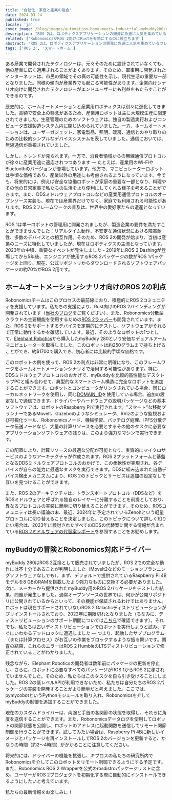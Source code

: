 ```yaml
---
title: "自動化：家庭と産業の融合"
date: 2024-03-24
published: true
locale: 'ja'
cover_image: /blog/images/automation-home-meets-industrial-mybuddy280/Cover.png
description: "ROS 2は、ロボティクスアプリケーションの開発に急速に人気を集めているフレームワークです。これには、業界の蓄積された経験が含まれ、グローバルコミュニティと共有されています。私たちのチームは、使用するロボットのための新しいROS 2パッケージの開発に積極的に関与しており、それらを分散型のRobonomicsネットワークに統合しています。"
related: ['RobonomicsがROS 2向けにRustを有効にするのに役立ちます']
abstract: "ROS 2は、ロボティクスアプリケーションの開発に急速に人気を集めているフレームワークです。これには、業界の蓄積された経験が含まれ、グローバルコミュニティと共有されています。私たちのチームは、使用するロボットのための新しいROS 2パッケージの開発に積極的に関与しており、それらを分散型のRobonomicsネットワークに統合しています。"
tags: ['ROS 2', 'スマートホーム']
---
```


ある産業で開発されたテクノロジーは、元々そのために設計されていなくても、他の産業に広く適用されることがよくあります。そのため、軍事用に開発されたインターネットは、市民の領域でその真の可能性を示し、現代生活の重要な一部となりました。同様の傾向が産業界でも起こる可能性があります。企業向けシナリオ向けに開発されたテクノロジーがエンドユーザーにも利益をもたらすことができるのです。

歴史的に、ホームオートメーションと産業用ロボティクスは別々に進化してきました。高額で安全上の懸念があるため、産業用ロボットは主に大規模生産に限定されてきました。生産管理のためのソフトウェアは、独自の製造実行およびコンピュータ支援製造システム内に閉じ込められていました。一方、ホームオートメーションは、ユーザーガジェット、家電製品、照明、暖房、通信とのやり取りのための比較的シンプルなデバイスシステムを表していました。通信においては、無線通信が重視されていました。

しかし、トレンドが見られます。一方で、消費者領域からの無線通信プロトコルが徐々に産業用途に適応されつつあります — たとえば、産業用のWi-FiやBluetoothのバージョンが登場しています。他方で、マニピュレーターロボットは手頃な価格であり、産業以外の用途にも考慮されるようになっています。今でも、将来的には、例えば安全な協働ロボットが家庭の重要な一部となり、料理やその他の日常家事で私たちの生活をより便利にしてくれる様子を考えることができます。また、DDSミドルウェアプロトコルなどの産業用通信プロトコルのオープンソース実装も、現在では産業界だけでなく、家庭でも利用される可能性があります。ROS 2フレームワークの普及は、世界中の愛好家たちの遺産となっています。

ROS 1は単一ロボットの管理用に開発されましたが、製造企業の要件を満たすことができませんでした：リアルタイム動作、不安定な通信状況における障害耐性、多数のデバイスとの相互作用。そのため、ROS 2の開発が始まり、当初は産業のニーズに特化していましたが、現在はロボティクスの主流となっています。2023年の中頃、重要なイベントが発生しました - 2019年にROS 2 Dashingが登場してから5年後、エンジニアが使用するROS 2パッケージの数がROS 1パッケージを上回り、現在、公式リポジトリからダウンロードされるソフトウェアパッケージの約70%がROS 2用です。

## ホームオートメーションシナリオ向けのROS 2の利点

Robonomicsチームはこのプロセスの最前線におり、積極的にROS 2コミュニティを支援しています。私たちの支援により、Rust向けのROS 2バインディングが開発されています（[当社のブログ](https://robonomics.network/blog/ros-2-rust-report-2022/)をご覧ください）、また、Robonomics分散型クラウドの主要機能を使用するための[ROS 2ラッパー](https://github.com/Fingerling42/robonomics-ros2)も開発されています。また、ROS 2をサポートするデバイスを定期的にテストし、ソフトウェアがそれらで正常に動作するかを確認しています。最近、そのようなロボットの1つとして、[Elephant Robotics](https://www.elephantrobotics.com/en/)から購入したmyBuddy 280という安価なデュアルアームマニピュレーターを取得しました。このロボットは約250グラムまで持ち上げることができ、約$1700で購入でき、初心者には比較的手頃な価格です。

<RbImage zoom src="/blog/images/automation-home-meets-industrial-mybuddy280/pic_1_myBuddy_280.png" alt="myBuddy 280デュアルアームロボットマニピュレーター" />

このロボットの例を使って、ROS 2の利点は非常に明確になり、このフレームワークをホームオートメーションシナリオで活用する可能性があります。特に、DDSミドルウェアプロトコルのおかげで、myBuddyを比較的高性能なデスクトップPCと組み合わせて、典型的なスマートホーム構造に完全なロボットを追加することができます。ロボットとコンピュータがリンクされている場合、同じローカルネットワークを使用し、同じ[DOMAIN_ID](https://docs.ros.org/ja/rolling/Concepts/Intermediate/About-Domain-ID.html)を使用している場合、追加の設定なしで通信できます。ドライバーやハードウェアの説明パッケージなどの基本ソフトウェアは、ロボットのRaspberry Piで実行されます。"スマート"な移動プランナーであるMoveIt、Gazeboのようなシミュレータ、RVizのような監視および可視化ツール、Robonomicsノード、機械学習、バッチログ処理、IPFS分散データ伝送ノードなど、大量の計算リソースを必要とするその他のタスクに必要なアプリケーションソフトウェアの残りは、このより強力なマシンで実行できます。

この配置により、計算リソースの最適な分配が可能となり、実質的にマイクロサービスのようなアーキテクチャが作成されます。ROS 2プラットフォームと基盤となるDDSミドルウェアプロトコルのおかげで、この柔軟性が実現され、各デバイスが自らの能力に最適なタスクを実行できます。DDSに組み込まれた自動デバイス検出メカニズムにより、ROS 2のトピックとサービスは追加の設定なしで互いを見つけることができます。

<RbImage zoom src="/blog/images/automation-home-meets-industrial-mybuddy280/pic_2_ros2_dds_smart_home.png" alt="ROS 2とDDSを使用したスマートホーム" />

また、ROS 2のアーキテクチャは、トランスポートプロトコル（DDSなど）をROSミドルウェアと呼ばれる独自のレイヤーに分離することを前提としており、異なるプロトコルの実装に簡単に切り替えることができます。そのため、ROSコミュニティは長い議論の末、最近、2024年に予定されているZenohという軽量プロトコルに切り替えることを決定しました。このトピックについて詳しく知りたい場合は、2023年に検討されたすべてのDDSの代替案に関する情報が含まれている[ROS 2ミドルウェアの代替案レポート](https://discourse.ros.org/uploads/short-url/o9ihvSjCwB8LkzRklpKdeesRTDi.pdf)を参照することをお勧めします。

## myBuddyの冒険とRobonomics対応ドライバー

myBuddy 280はROS 2互換として販売されていましたが、ROS 2での完全な動作には不十分であることが判明しました（MoveIt2などのモーションプランニングソフトウェアなしでも）。まず、デフォルトで提供されているRaspberry Pi 4Bモデルを8 GBのRAMを搭載したより強力なものに交換する必要がありました。次に、メーカーから提供されたmyBuddy用のROS 2パッケージをテストした結果、問題が発生しました。通常オープンソースの世界では、何かが公開リポジトリに公開されているからといって、その機能が保証されるわけではありません。ロボットは現在サポートされていないROS 2 Galacticディストリビューションがプリインストールされており、2022年に期限切れとなりました（ちなみに、ディストリビューションのサポート期間については[こちら](https://docs.ros.org/en/rolling/Releases.html)で確認できます）。それでも、私たちは古いディストリビューションでロボットを実行しようと試み、すぐにいわゆるデッドロックに遭遇しました — つまり、起動したサブプログラム（または計算プロセス）がお互いの作業をブロックするような振る舞いです。調査の結果、これらのエラーはROS 2 HumbleのLTSディストリビューションで修正されていることがわかりました。

残念ながら、Elephant Roboticsの開発者は数年前にパッケージの更新を停止し、さらに、ロボットに必要なすべてのパッケージがROS 1からROS 2に移されていませんでした。そのため、私たちはこのタスクを自ら引き受けることにしました。ROS 2の低レベルAPIが利用できないため、私たちは自分たちのROS 2パッケージの[実装](https://github.com/Fingerling42/mybuddy280-ros2-robonomics)を開発することがより簡単だと考えました。ここでは、pymycobotというPythonモジュールを取り入れ、Robonomicsを介してmyBuddyの制御を追加することができました。

現在のカスタムドライバーは、両腕と手首の各関節の状態を取得し、それらに角度を送信することができます。また、Robonomicsデータログを使用してロボットの関節状態を公開し、ロボットのアドレスに起動関数を送信してリモート関節制御を行うことができます。試してみたい場合は、Raspberry Pi 4Bに新しいイメージとパッケージを再インストールしてROS 2のバージョンを更新すると、かなりの時間（約2〜4時間）がかかることに注意してください。

将来的には、ドライバーの機能を拡張し、キプロスの私たちの研究所内でRobonomicsを介してこのロボットをリモート制御できるようにする予定です。また、Robonomics ROS 2 Wrapperを公式のrosdistroパッケージリストに含め、ユーザーがROS 2プロジェクトを初期化する際に自動的にインストールできるようにしたいと考えています。

私たちの最新情報をお楽しみに！